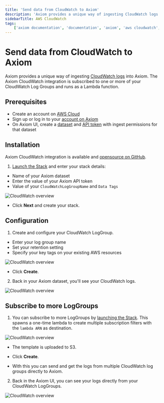 ```yaml
---
title: 'Send data from CloudWatch to Axiom'
description: 'Axiom provides a unique way of ingesting CloudWatch logs into Axiom. The Axiom CloudWatch integration is subscribed to one or more of your CloudWatch Log Groups and runs as a Lambda function.'
sidebarTitle: AWS CloudWatch
tags: 
    ['axiom documentation', 'documentation', 'axiom', 'aws cloudwatch', 'aws s3', 'aws lambda', 'cloudwatch log groups']
---
```


# Send data from CloudWatch to Axiom

Axiom provides a unique way of ingesting [CloudWatch logs](https://docs.aws.amazon.com/AmazonCloudWatch/latest/logs/WhatIsCloudWatchLogs.html) into Axiom. The Axiom CloudWatch integration is subscribed to one or more of your CloudWatch Log Groups and runs as a Lambda function.

## Prerequisites

- Create an account on [AWS Cloud](https://portal.aws.amazon.com/billing/signup#/start/email)
- Sign up or log in to your [account on Axiom](https://app.axiom.co/login?return_to=%2F)
- On Axiom UI, create a [dataset](/docs/usage/settings#dataset) and [API token](/docs/usage/settings#token) with ingest permissions for that dataset

## Installation

Axiom CloudWatch integration is available and [opensource on GitHub](https://github.com/axiomhq/axiom-cloudwatch-lambda).

1. [Launch the Stack](https://us-east-2.console.aws.amazon.com/cloudformation/home?region=us-east-2#/stacks/create/template?stackName=CloudWatch-Axiom&templateURL=https://axiom-cloudformation-stacks.s3.amazonaws.com/axiom-cloudwatch-lambda-cloudformation-stack.yaml) and enter your stack details:

- Name of your Axiom dataset
- Enter the value of your Axiom API token
- Value of your `CloudWatchLogGroupName` and `Data Tags`

![CloudWatch overview](/doc-assets/shots/cloudwatch1.png)

- Click **Next** and create your stack.

## Configuration

1. Create and configure your CloudWatch LogGroup.

- Enter your log group name
- Set your retention setting
- Specify your key tags on your existing AWS resources

![CloudWatch overview](/doc-assets/shots/cloudwatch2.png)

- Click **Create**.

2. Back in your Axiom dataset, you'll see your CloudWatch logs.

![CloudWatch overview](/doc-assets/shots/cloudwatch-1.png)

## Subscribe to more LogGroups

1. You can subscribe to more LogGroups by [launching the Stack](https://us-east-2.console.aws.amazon.com/cloudformation/home?region=us-east-2#/stacks/create?stackName=CloudWatch-Backfiller-Axiom&templateURL=https://axiom-cloudformation-stacks.s3.amazonaws.com/axiom-cloudwatch-backfiller-lambda-cloudformation-stack.yaml). This spawns a one-time lambda to create multiple subscription filters with the `lambda ARN` as destination.

![CloudWatch overview](/doc-assets/shots/cloudwatch4.png)

- The template is uploaded to S3.

- Click **Create**.

- With this you can send and get the logs from multiple CloudWatch log groups directly to Axiom.

2. Back in the Axiom UI, you can see your logs directly from your CloudWatch LogGroups.

![CloudWatch overview](/doc-assets/shots/cloudwatch-1.png)
